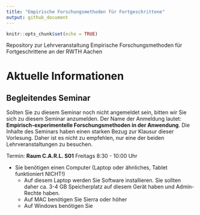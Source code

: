 ```yaml
---
title: "Empirische Forschungsmethoden für Fortgeschrittene"
output: github_document
---
```


```r
knitr::opts_chunk$set(echo = TRUE)
```

Repository zur Lehrveranstaltung Empirische Forschungsmethoden für Fortgeschrittene an der RWTH Aachen



# Aktuelle Informationen
## Begleitendes Seminar

Sollten Sie zu diesem Seminar noch nicht angemeldet sein, bitten wir Sie sich zu diesem Seminar anzumelden. Der Name der Anmeldung lautet: **Empirisch-experimentelle Forschungsmethoden in der Anwendung**. Die Inhalte des Seminars haben einen starken Bezug zur Klausur dieser Vorlesung. Daher ist es nicht zu empfehlen, nur eine der beiden Lehrveranstaltungen zu besuchen.

Termin: **Raum C.A.R.L. S01** Freitags 8:30 - 10:00 Uhr
 
* Sie benötigen einen Computer (Laptop oder ähnliches, Tablet funktioniert NICHT!)
  * Auf diesem Laptop werden Sie Software installieren. Sie sollten daher ca. 3-4 GB Speicherplatz  auf diesem Gerät haben und Admin-Rechte haben.
  * Auf MAC benötigen Sie Sierra oder höher
  * Auf Windows benötigen Sie 

